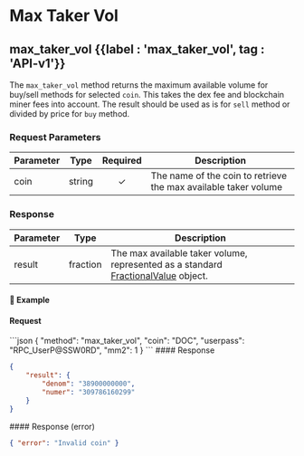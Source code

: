 
# Max Taker Vol

## max\_taker\_vol {{label : 'max_taker_vol', tag : 'API-v1'}}

The `max_taker_vol` method returns the maximum available volume for buy/sell methods for selected `coin`. This takes the dex fee and blockchain miner fees into account. The result should be used as is for `sell` method or divided by price for `buy` method.

### Request Parameters

| Parameter | Type   | Required | Description                                                     |
| --------- | ------ | :------: | --------------------------------------------------------------- |
| coin      | string |     ✓    | The name of the coin to retrieve the max available taker volume |

### Response

| Parameter | Type     | Description                                                                                                                                         |
| --------- | -------- | --------------------------------------------------------------------------------------------------------------------------------------------------- |
| result    | fraction | The max available taker volume, represented as a standard [FractionalValue](/komodo-defi-framework/api/common_structures/#fractional-value) object. |

#### 📌 Example

#### Request

<CodeGroup title="max_taker_vol" tag="POST" label="max_taker_vol" mm2MethodDecorate="true">
  ```json
  {
    "method": "max_taker_vol",
    "coin": "DOC",
    "userpass": "RPC_UserP@SSW0RD",
    "mm2": 1
  }
  ```
</CodeGroup>

<CollapsibleSection expandedText="Hide Response" collapsedText="Show Response">
  #### Response

  ```json
  {
      "result": {
          "denom": "38900000000",
          "numer": "309786160299"
      }
  }
  ```
</CollapsibleSection>

<CollapsibleSection expandedText="Hide Error Response" collapsedText="Show Error Response">
  #### Response (error)

  ```json
  { "error": "Invalid coin" }
  ```
</CollapsibleSection>
